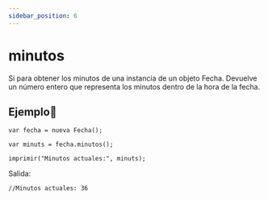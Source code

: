 ```yaml
---
sidebar_position: 6
---
```



# minutos
Si para obtener los minutos de una instancia de un objeto Fecha. Devuelve un número entero que representa los minutos dentro de la hora de la fecha.

## Ejemplo📝

```dummy
var fecha = nueva Fecha();

var minuts = fecha.minutos();

imprimir("Minutos actuales:", minuts);
```
Salida:

```dummy
//Minutos actuales: 36
```